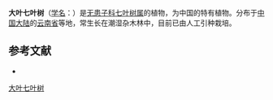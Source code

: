 {{Speciesbox
| name = 大叶七叶树
| status = 
| status_system = 
| image =
| genus = Aesculus
| species = megaphylla
| authority = Hu et Fang
}}

'''大叶七叶树'''（[[学名|学名]]：{{lang|la|''Aesculus megaphylla''}}）是[[无患子科|无患子科]][[七叶树属|七叶树属]]的植物，为中国的特有植物。分布于[[中国大陆|中国大陆]]的[[云南省|云南省]]等地，常生长在潮湿杂木林中，目前已由人工引种栽培。

== 参考文献 ==
<div class="references-small">
* {{cite web| url =http://www.bioinfo.cn/db05/KmzwSpecies.php?action=view&id=10716| title =大叶七叶树| work =《中国高等植物数据库全库》| publisher =中国科学院微生物研究所| author =昆明植物研究所| accessdate =2009-02-24| archive-date =2018-10-05| archive-url =https://web.archive.org/web/20181005093038/http://www.bioinfo.cn/db05/KmzwSpecies.php?action=view&id=10716| dead-url =yes}}
</div>
{{Taxonbar|from=Q10933892}}

[[Category:七叶树属|大叶七叶树]]


{{植物小作品}}